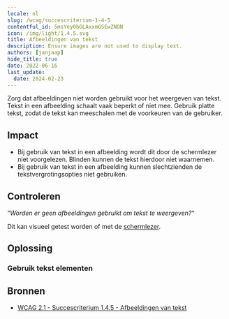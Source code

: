 ```yaml
---
locale: nl
slug: /wcag/succescriterium-1-4-5
contentful_id: 5msYey0bGLAxxmGSEwZNON
icon: /img/light/1.4.5.svg
title: Afbeeldingen van tekst
description: Ensure images are not used to display text.
authors: [janjaap]
hide_title: true
date: 2022-06-16
last_update:
  date: 2024-02-23
---
```


<Hero
  title="Afbeeldingen van tekst"
  imageSrc="/img/light/1.4.5.svg"
  alt="WCAG 1.4.5 - Logo"
  prefix="Succescriterium 1.4.5"
  suffix="Niveau AA"
/>

Zorg dat afbeeldingen niet worden gebruikt voor het weergeven van tekst. Tekst in een afbeelding schaalt vaak beperkt of niet mee. Gebruik platte tekst, zodat de tekst kan meeschalen met de voorkeuren van de gebruiker.

## Impact

- Bij gebruik van tekst in een afbeelding wordt dit door de schermlezer niet voorgelezen. Blinden kunnen de tekst hierdoor niet waarnemen.
- Bij gebruik van tekst in een afbeelding kunnen slechtzienden de tekstvergrotingsopties niet gebruiken.

## Controleren

“*Worden er geen afbeeldingen gebruikt om tekst te weergeven?*“

Dit kan visueel getest worden of met de [schermlezer](/nl/stats/schermlezer).

## Oplossing

### Gebruik tekst elementen

<CodeSample id="text-element" locale="nl"/>

## Bronnen

- [WCAG 2.1 - Succescriterium 1.4.5 - Afbeeldingen van tekst](https://www.w3.org/Translations/WCAG21-nl/#afbeeldingen-van-tekst)
